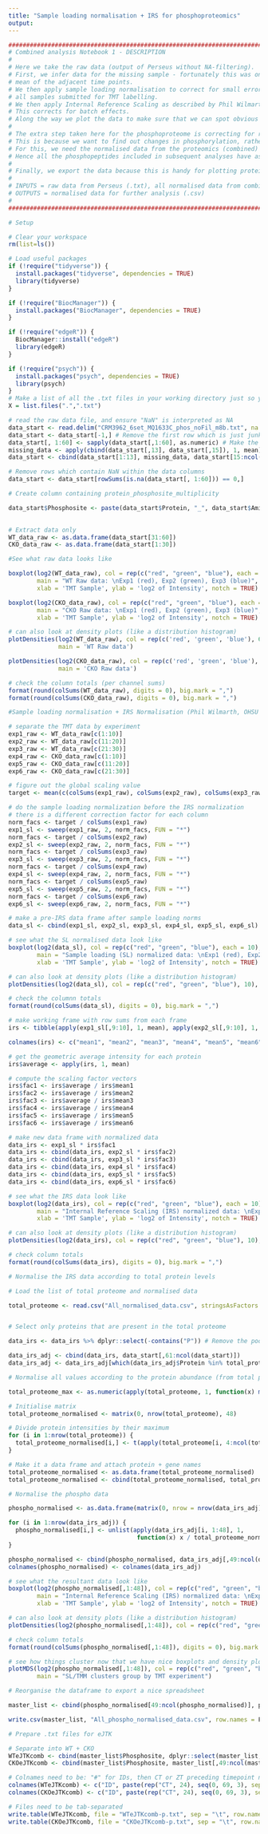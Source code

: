 ```yaml
---
title: "Sample loading normalisation + IRS for phosphoproteomics"
output:
---
```


```r
#######################################################################################################################################
# Combined analysis Notebook 1 - DESCRIPTION
#
# Here we take the raw data (output of Perseus without NA-filtering).
# First, we infer data for the missing sample - fortunately this was one of the middle samples, so data is inferred by taking the 
# mean of the adjacent time points.
# We then apply sample loading normalisation to correct for small errors in pipetting - this assumes equal protein was used for
# all samples submitted for TMT labelling.
# We then apply Internal Reference Scaling as described by Phil Wilmarth - https://github.com/pwilmart/IRS_normalization
# This corrects for batch effects.
# Along the way we plot the data to make sure that we can spot obvious mistakes.
#
# The extra step taken here for the phosphoproteome is correcting for relative changes in the amount of the associated protein.
# This is because we want to find out changes in phosphorylation, rather than simply changes in the amount of protein that happens to be phosphorylated.
# For this, we need the normalised data from the proteomics (combined) analysis.
# Hence all the phosphopeptides included in subsequent analyses have associated proteins detected in our proteomics analysis.
#
# Finally, we export the data because this is handy for plotting proteins of interest in other software!
#
# INPUTS = raw data from Perseus (.txt), all normalised data from combined proteomics analysis (.csv)
# OUTPUTS = normalised data for further analysis (.csv)
#
#######################################################################################################################################
```

```r
# Setup

# Clear your workspace
rm(list=ls())

# Load useful packages
if (!require("tidyverse")) {
  install.packages("tidyverse", dependencies = TRUE)
  library(tidyverse)
}

if (!require("BiocManager")) {
  install.packages("BiocManager", dependencies = TRUE)
}

if (!require("edgeR")) {
  BiocManager::install("edgeR")
  library(edgeR)
} 

if (!require("psych")) {
  install.packages("psych", dependencies = TRUE)
  library(psych)
} 
# Make a list of all the .txt files in your working directory just so you can see what's going on
X = list.files(".",".txt")

# read the raw data file, and ensure "NaN" is interpreted as NA
data_start <- read.delim("CRM3962_6set_MQ1633C_phos_noFil_m8b.txt", na = c("NaN"), stringsAsFactors = F)
data_start <- data_start[-1,] # Remove the first row which is just junk
data_start[, 1:60] <- sapply(data_start[,1:60], as.numeric) # Make the data numeric
missing_data <- apply(cbind(data_start[,13], data_start[,15]), 1, mean) # Infer missing values for CKO sample 12
data_start <- cbind(data_start[1:13], missing_data, data_start[15:ncol(data_start)])

# Remove rows which contain NaN within the data columns
data_start <- data_start[rowSums(is.na(data_start[, 1:60])) == 0,]
```


```r
# Create column containing protein_phosphosite_multiplicity

data_start$Phosphosite <- paste(data_start$Protein, "_", data_start$Amino.acid, data_start$Position, data_start$Multiplicity, sep = "")
  
```

```r
# Extract data only
WT_data_raw <- as.data.frame(data_start[31:60])
CKO_data_raw <- as.data.frame(data_start[1:30])
```

```r
#See what raw data looks like 

boxplot(log2(WT_data_raw), col = rep(c("red", "green", "blue"), each = 10), 
        main = "WT Raw data: \nExp1 (red), Exp2 (green), Exp3 (blue)",
        xlab = 'TMT Sample', ylab = 'log2 of Intensity', notch = TRUE)

boxplot(log2(CKO_data_raw), col = rep(c("red", "green", "blue"), each = 10), 
        main = "CKO Raw data: \nExp1 (red), Exp2 (green), Exp3 (blue)",
        xlab = 'TMT Sample', ylab = 'log2 of Intensity', notch = TRUE)

# can also look at density plots (like a distribution histogram)
plotDensities(log2(WT_data_raw), col = rep(c('red', 'green', 'blue'), 6), 
              main = 'WT Raw data')

plotDensities(log2(CKO_data_raw), col = rep(c('red', 'green', 'blue'), 6), 
              main = 'CKO Raw data')

# check the column totals (per channel sums)
format(round(colSums(WT_data_raw), digits = 0), big.mark = ",")
format(round(colSums(CKO_data_raw), digits = 0), big.mark = ",")
```

```r
#Sample loading normalisation + IRS Normalisation (Phil Wilmarth, OHSU PSR Core, January 2018)

# separate the TMT data by experiment
exp1_raw <- WT_data_raw[c(1:10)]
exp2_raw <- WT_data_raw[c(11:20)]
exp3_raw <- WT_data_raw[c(21:30)]
exp4_raw <- CKO_data_raw[c(1:10)]
exp5_raw <- CKO_data_raw[c(11:20)]
exp6_raw <- CKO_data_raw[c(21:30)]

# figure out the global scaling value
target <- mean(c(colSums(exp1_raw), colSums(exp2_raw), colSums(exp3_raw), colSums(exp4_raw), colSums(exp5_raw), colSums(exp6_raw)))

# do the sample loading normalization before the IRS normalization
# there is a different correction factor for each column
norm_facs <- target / colSums(exp1_raw)
exp1_sl <- sweep(exp1_raw, 2, norm_facs, FUN = "*")
norm_facs <- target / colSums(exp2_raw)
exp2_sl <- sweep(exp2_raw, 2, norm_facs, FUN = "*")
norm_facs <- target / colSums(exp3_raw)
exp3_sl <- sweep(exp3_raw, 2, norm_facs, FUN = "*")
norm_facs <- target / colSums(exp4_raw)
exp4_sl <- sweep(exp4_raw, 2, norm_facs, FUN = "*")
norm_facs <- target / colSums(exp5_raw)
exp5_sl <- sweep(exp5_raw, 2, norm_facs, FUN = "*")
norm_facs <- target / colSums(exp6_raw)
exp6_sl <- sweep(exp6_raw, 2, norm_facs, FUN = "*")

# make a pre-IRS data frame after sample loading norms
data_sl <- cbind(exp1_sl, exp2_sl, exp3_sl, exp4_sl, exp5_sl, exp6_sl)

# see what the SL normalised data look like
boxplot(log2(data_sl), col = rep(c("red", "green", "blue"), each = 10), 
        main = "Sample loading (SL) normalized data: \nExp1 (red), Exp2 (green), Exp3 (blue)",
        xlab = 'TMT Sample', ylab = 'log2 of Intensity', notch = TRUE)

# can also look at density plots (like a distribution histogram)    
plotDensities(log2(data_sl), col = rep(c("red", "green", "blue"), 10), main = "SL data")

# check the columnn totals
format(round(colSums(data_sl), digits = 0), big.mark = ",")
```

```r
# make working frame with row sums from each frame
irs <- tibble(apply(exp1_sl[,9:10], 1, mean), apply(exp2_sl[,9:10], 1, mean), apply(exp3_sl[,9:10], 1, mean), apply(exp4_sl[,9:10], 1, mean), apply(exp5_sl[,9:10], 1, mean), apply(exp6_sl[,9:10], 1, mean))

colnames(irs) <- c("mean1", "mean2", "mean3", "mean4", "mean5", "mean6")

# get the geometric average intensity for each protein
irs$average <- apply(irs, 1, mean)

# compute the scaling factor vectors
irs$fac1 <- irs$average / irs$mean1
irs$fac2 <- irs$average / irs$mean2
irs$fac3 <- irs$average / irs$mean3
irs$fac4 <- irs$average / irs$mean4
irs$fac5 <- irs$average / irs$mean5
irs$fac6 <- irs$average / irs$mean6

# make new data frame with normalized data
data_irs <- exp1_sl * irs$fac1
data_irs <- cbind(data_irs, exp2_sl * irs$fac2)
data_irs <- cbind(data_irs, exp3_sl * irs$fac3)
data_irs <- cbind(data_irs, exp4_sl * irs$fac4)
data_irs <- cbind(data_irs, exp5_sl * irs$fac5)
data_irs <- cbind(data_irs, exp6_sl * irs$fac6)

# see what the IRS data look like
boxplot(log2(data_irs), col = rep(c("red", "green", "blue"), each = 10), 
        main = "Internal Reference Scaling (IRS) normalized data: \nExp1 (red), Exp2 (green), Exp3 (blue)",
        xlab = 'TMT Sample', ylab = 'log2 of Intensity', notch = TRUE)

# can also look at density plots (like a distribution histogram)    
plotDensities(log2(data_irs), col = rep(c("red", "green", "blue"), 10), main = "IRS data")

# check column totals
format(round(colSums(data_irs), digits = 0), big.mark = ",")

```

```r
# Normalise the IRS data according to total protein levels

# Load the list of total proteome and normalised data

total_proteome <- read.csv("All_normalised_data.csv", stringsAsFactors = F)


# Select only proteins that are present in the total proteome

data_irs <- data_irs %>% dplyr::select(-contains("P")) # Remove the pools from the dataframe

data_irs_adj <- cbind(data_irs, data_start[,61:ncol(data_start)])
data_irs_adj <- data_irs_adj[which(data_irs_adj$Protein %in% total_proteome$uniprot),]

# Normalise all values according to the protein abundance (from total proteome analysis)

total_proteome_max <- as.numeric(apply(total_proteome, 1, function(x) max(x[4:ncol(total_proteome)])))

# Initialise matrix
total_proteome_normalised <- matrix(0, nrow(total_proteome), 48)

# Divide protein intensities by their maximum
for (i in 1:nrow(total_proteome)) {
  total_proteome_normalised[i,] <- t(apply(total_proteome[i, 4:ncol(total_proteome)], 1, function(x) x / total_proteome_max[i] ))
}

# Make it a data frame and attach protein + gene names
total_proteome_normalised <- as.data.frame(total_proteome_normalised)
total_proteome_normalised <- cbind(total_proteome_normalised, total_proteome[,1:3])

# Normalise the phospho data

phospho_normalised <- as.data.frame(matrix(0, nrow = nrow(data_irs_adj), 48))

for (i in 1:nrow(data_irs_adj)) {
  phospho_normalised[i,] <- unlist(apply(data_irs_adj[i, 1:48], 1, 
                                    function(x) x / total_proteome_normalised[which(total_proteome_normalised$uniprot %in% data_irs_adj$Protein[i]),1:48]))
}

phospho_normalised <- cbind(phospho_normalised, data_irs_adj[,49:ncol(data_irs_adj)])
colnames(phospho_normalised) <- colnames(data_irs_adj)

```

```r
# see what the resultant data look like
boxplot(log2(phospho_normalised[,1:48]), col = rep(c("red", "green", "blue"), each = 8), 
        main = "Internal Reference Scaling (IRS) normalized data: \nExp1 (red), Exp2 (green), Exp3 (blue)",
        xlab = 'TMT Sample', ylab = 'log2 of Intensity', notch = TRUE)

# can also look at density plots (like a distribution histogram)    
plotDensities(log2(phospho_normalised[,1:48]), col = rep(c("red", "green", "blue"), 8), main = "IRS data")

# check column totals
format(round(colSums(phospho_normalised[,1:48]), digits = 0), big.mark = ",")

```

```r
# see how things cluster now that we have nice boxplots and density plots
plotMDS(log2(phospho_normalised[,1:48]), col = rep(c("red", "green", "blue"), each = 8), 
        main = "SL/TMM clusters group by TMT experiment")
```


```r
# Reorganise the dataframe to export a nice spreadsheet

master_list <- cbind(phospho_normalised[49:ncol(phospho_normalised)], phospho_normalised[1:48])

write.csv(master_list, "All_phospho_normalised_data.csv", row.names = F)

```

```r
# Prepare .txt files for eJTK

# Separate into WT + CKO
WTeJTKcomb <- cbind(master_list$Phosphosite, dplyr::select(master_list, contains("WT")))
CKOeJTKcomb <- cbind(master_list$Phosphosite, master_list[,49:ncol(master_list)])

# Colnames need to be: "#" for IDs, then CT or ZT preceding timepoint number
colnames(WTeJTKcomb) <- c("ID", paste(rep("CT", 24), seq(0, 69, 3), sep=""))
colnames(CKOeJTKcomb) <- c("ID", paste(rep("CT", 24), seq(0, 69, 3), sep=""))

# Files need to be tab-separated
write.table(WTeJTKcomb, file = "WTeJTKcomb-p.txt", sep = "\t", row.names = F, col.names = T, quote = F)
write.table(CKOeJTKcomb, file = "CKOeJTKcomb-p.txt", sep = "\t", row.names = F, col.names = T, quote = F)

```